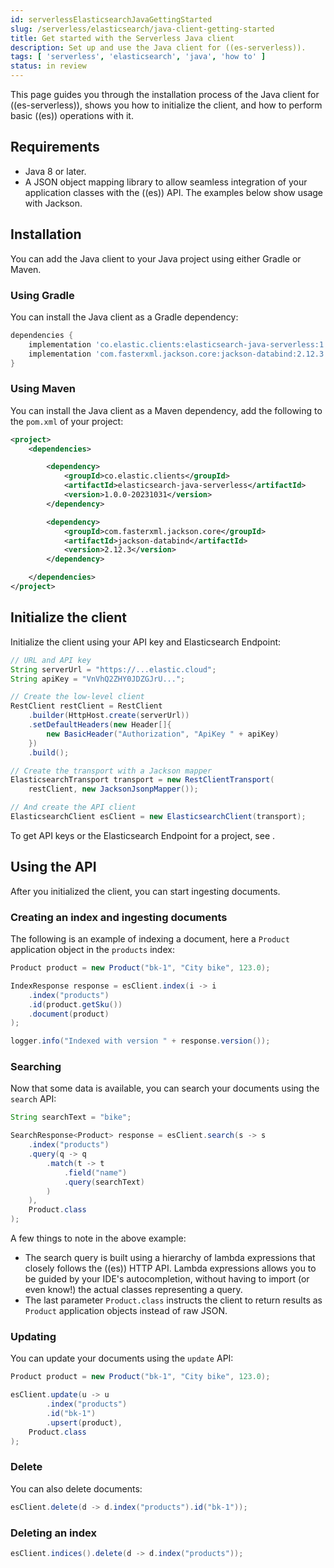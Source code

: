 ```yaml
---
id: serverlessElasticsearchJavaGettingStarted
slug: /serverless/elasticsearch/java-client-getting-started
title: Get started with the Serverless Java client
description: Set up and use the Java client for ((es-serverless)).
tags: [ 'serverless', 'elasticsearch', 'java', 'how to' ]
status: in review
---
```


<DocBadge template="technical preview" />
This page guides you through the installation process of the Java
client for ((es-serverless)), shows you how to initialize the client, and how to perform basic
((es)) operations with it.

## Requirements

* Java 8 or later.
* A JSON object mapping library to allow seamless integration of
your application classes with the ((es)) API. The examples below
show usage with Jackson.

## Installation


You can add the Java client to your Java project using
either Gradle or Maven.

### Using Gradle

You can install the Java client as a Gradle dependency:

```groovy
dependencies {
    implementation 'co.elastic.clients:elasticsearch-java-serverless:1.0.0-20231031'
    implementation 'com.fasterxml.jackson.core:jackson-databind:2.12.3'
}
```

### Using Maven

You can install the Java client as a Maven dependency, add
the following to the `pom.xml` of your project:

```xml
<project>
    <dependencies>

        <dependency>
            <groupId>co.elastic.clients</groupId>
            <artifactId>elasticsearch-java-serverless</artifactId>
            <version>1.0.0-20231031</version>
        </dependency>

        <dependency>
            <groupId>com.fasterxml.jackson.core</groupId>
            <artifactId>jackson-databind</artifactId>
            <version>2.12.3</version>
        </dependency>

    </dependencies>
</project>
```

## Initialize the client

Initialize the client using your API key and Elasticsearch Endpoint:

```java
// URL and API key
String serverUrl = "https://...elastic.cloud";
String apiKey = "VnVhQ2ZHY0JDZGJrU...";

// Create the low-level client
RestClient restClient = RestClient
    .builder(HttpHost.create(serverUrl))
    .setDefaultHeaders(new Header[]{
        new BasicHeader("Authorization", "ApiKey " + apiKey)
    })
    .build();

// Create the transport with a Jackson mapper
ElasticsearchTransport transport = new RestClientTransport(
    restClient, new JacksonJsonpMapper());

// And create the API client
ElasticsearchClient esClient = new ElasticsearchClient(transport);
```

To get API keys or the Elasticsearch Endpoint for a project, see <DocLink id="serverlessElasticsearchGetStarted" />.


## Using the API

After you initialized the client, you can start ingesting documents.


### Creating an index and ingesting documents

The following is an example of indexing a document, here a `Product` application
object in the `products` index:

```java
Product product = new Product("bk-1", "City bike", 123.0);

IndexResponse response = esClient.index(i -> i
    .index("products")
    .id(product.getSku())
    .document(product)
);

logger.info("Indexed with version " + response.version());
```


### Searching

Now that some data is available, you can search your documents using the
`search` API:

```java
String searchText = "bike";

SearchResponse<Product> response = esClient.search(s -> s
    .index("products")
    .query(q -> q
        .match(t -> t
            .field("name")
            .query(searchText)
        )
    ),
    Product.class
);
```

A few things to note in the above example:

* The search query is built using a hierarchy of lambda expressions that closely
follows the ((es)) HTTP API. Lambda expressions allows you to be guided
by your IDE's autocompletion, without having to import (or even know!) the
actual classes representing a query.
* The last parameter `Product.class` instructs the client to return results as
`Product` application objects instead of raw JSON.


### Updating

You can update your documents using the `update` API:

```java
Product product = new Product("bk-1", "City bike", 123.0);

esClient.update(u -> u
        .index("products")
        .id("bk-1")
        .upsert(product),
    Product.class
);
```

### Delete

You can also delete documents:

```java
esClient.delete(d -> d.index("products").id("bk-1"));
```


### Deleting an index


```java
esClient.indices().delete(d -> d.index("products"));
```